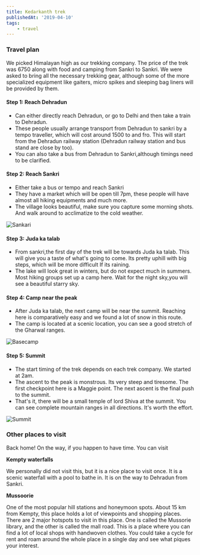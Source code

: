 ```yaml
---
title: Kedarkanth trek
publishedAt: '2019-04-10'
tags:
    - travel
---
```


### Travel plan

We picked Himalayan high as our trekking company. The price of the trek was 6750 along with food and camping from Sankri
to Sankri. We were asked to bring all the necessary trekking gear, although some of the more specialized equipment like
gaiters, micro spikes and sleeping bag liners will be provided by them.

#### Step 1: Reach Dehradun

-   Can either directly reach Dehradun, or go to Delhi and then take a train to Dehradun.
-   These people usually arrange transport from Dehradun to sankri by a tempo traveller, which will cost around 1500 to
    and fro. This will start from the Dehradun railway station (Dehradun railway station and bus stand are close by too).
-   You can also take a bus from Dehradun to Sankri,although timings need to be clarified.

#### Step 2: Reach Sankri

-   Either take a bus or tempo and reach Sankri
-   They have a market which will be open till 7pm, these people will have almost all hiking equipments and much more.
-   The village looks beautiful, make sure you capture some morning shots. And walk around to acclimatize to the cold
    weather.

![Sankari](/static/images/kedarkanth-trek/sankri.jpg)

#### Step 3: Juda ka talab

-   From sankri,the first day of the trek will be towards Juda ka talab. This will give you a taste of what's going to
    come. Its pretty uphill with big steps, which will be more difficult If its raining.
-   The lake will look great in winters, but do not expect much in summers. Most hiking groups set up a camp here. Wait
    for the night sky,you will see a beautiful starry sky.

#### Step 4: Camp near the peak

-   After Juda ka talab, the next camp will be near the summit. Reaching here is comparatively easy and we found a lot of
    snow in this route.
-   The camp is located at a scenic location, you can see a good stretch of the Gharwal ranges.

![Basecamp](/static/images/kedarkanth-trek/basecamp.jpg)

#### Step 5: Summit

-   The start timing of the trek depends on each trek company. We started at 2am.
-   The ascent to the peak is monstrous. Its very steep and tiresome. The first checkpoint here is a Maggie point. The
    next ascent is the final push to the summit.
-   That's it, there will be a small temple of lord Shiva at the summit. You can see complete mountain ranges in all
    directions. It's worth the effort.

![Summit](/static/images/kedarkanth-trek/summit.jpg)

### Other places to visit

Back home! On the way, if you happen to have time. You can visit

**Kempty waterfalls**

We personally did not visit this, but it is a nice place to visit once. It is a scenic waterfall with a pool to bathe
in. It is on the way to Dehradun from Sankri.

**Mussoorie**

One of the most popular hill stations and honeymoon spots. About 15 km from Kempty, this place holds a lot of viewpoints
and shopping places. There are 2 major hotspots to visit in this place. One is called the Mussorie library, and the
other is called the mall road. This is a place where you can find a lot of local shops with handwoven clothes. You could
take a cycle for rent and roam around the whole place in a single day and see what piques your interest.
